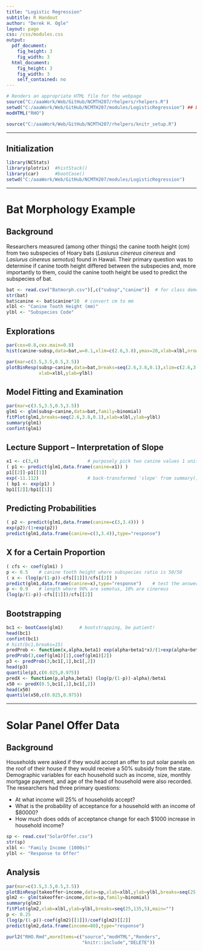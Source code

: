 ```yaml
---
title: "Logistic Regression"
subtitle: R Handout
author: "Derek H. Ogle"
layout: page
css: /css/modules.css
output:
  pdf_document:
    fig_height: 3
    fig_width: 3
  html_document:
    fig_height: 3
    fig_width: 3
    self_contained: no
---
```


```r
# Renders an appropriate HTML file for the webpage
source("C:/aaaWork/Web/GitHub/NCMTH207/rhelpers/rhelpers.R")
setwd("C:/aaaWork/Web/GitHub/NCMTH207/modules/LogisticRegression") ## DELETE
modHTML("RHO")
```
```r
source("C:/aaaWork/Web/GitHub/NCMTH207/rhelpers/knitr_setup.R")
```

\vspace{-18pt}

----

\vspace{-18pt}

## Initialization

\vspace{-6pt}

```r
library(NCStats)
library(plotrix)  #histStack()
library(car)      #bootCase()
setwd("C:/aaaWork/Web/GitHub/NCMTH207/modules/LogisticRegression")
```

\vspace{-6pt}

----

\vspace{-18pt}

# Bat Morphology Example

\vspace{-12pt}

## Background

\vspace{-8pt}

Researchers measured (among other things) the canine tooth height (cm) from two subspecies of Hoary bats (*Lasiurus cinereus cinereus* and *Lasiurus cinereus semotus*) found in Hawaii. Their primary question was to determine if canine tooth height differed between the subspecies and, more importantly to them, could the canine tooth height be used to predict the subspecies of bat.

```r
bat <- read.csv("Batmorph.csv")[,c("subsp","canine")]  # for class demo purposes only
str(bat)
bat$canine <- bat$canine*10  # convert cm to mm
xlbl <- "Canine Tooth Height (mm)"
ylbl <- "Subspecies Code"
```

\vspace{-12pt}

## Explorations

\vspace{-6pt}

```r
par(cex=0.8,cex.main=0.8)
hist(canine~subsp,data=bat,w=0.1,xlim=c(2.6,3.8),ymax=20,xlab=xlbl,nrow=2,ncol=1)
```

```r
par(mar=c(3.5,3.5,0.5,3.5))
plotBinResp(subsp~canine,data=bat,breaks=seq(2.6,3.8,0.1),xlim=c(2.6,3.8),
            xlab=xlbl,ylab=ylbl)
```

## Model Fitting and Examination
```r
par(mar=c(3.5,3.5,0.5,3.5))
glm1 <- glm(subsp~canine,data=bat,family=binomial)
fitPlot(glm1,breaks=seq(2.6,3.8,0.1),xlab=xlbl,ylab=ylbl)
summary(glm1)
confint(glm1)
```

## Lecture Support -- Interpretation of Slope

\vspace{-8pt}

```r
x1 <- c(3,4)                  # purposely pick two canine values 1 unit apart
( p1 <- predict(glm1,data.frame(canine=x1)) )
p1[[2]]-p1[[1]]
exp(-11.112)                  # back-transformed 'slope' from summary() above
( bp1 <- exp(p1) )
bp1[[2]]/bp1[[1]]
```

## Predicting Probabilities

\vspace{-8pt}

```r
( p2 <- predict(glm1,data.frame(canine=c(3,3.4))) )
exp(p2)/(1+exp(p2))
predict(glm1,data.frame(canine=c(3,3.4)),type="response")
```

## X for a Certain Proportion

\vspace{-8pt}

```r
( cfs <- coef(glm1) )
p <- 0.5    # canine tooth height where subspecies ratio is 50/50
( x <- (log(p/(1-p))-cfs[[1]])/cfs[[2]] )
predict(glm1,data.frame(canine=x),type="response")    # test the answer
p <- 0.9    # length where 90% are semotus, 10% are cinereus
(log(p/(1-p))-cfs[[1]])/cfs[[2]]
```

## Bootstrapping

\vspace{-8pt}

```r
bc1 <- bootCase(glm1)      # bootstrapping, be patient!
head(bc1)
confint(bc1)
# hist(bc1,breaks=15)
predProb <- function(x,alpha,beta1) exp(alpha+beta1*x)/(1+exp(alpha+beta1*x))
predProb(3,coef(glm1)[1],coef(glm1)[2])
p3 <- predProb(3,bc1[,1],bc1[,2])
head(p3)
quantile(p3,c(0.025,0.975))
predX <- function(p,alpha,beta1) (log(p/(1-p))-alpha)/beta1
x50 <- predX(0.5,bc1[,1],bc1[,2])
head(x50)
quantile(x50,c(0.025,0.975))
```

----

\vspace{-12pt}

# Solar Panel Offer Data

\vspace{-8pt}

## Background

\vspace{-6pt}

Households were asked if they would accept an offer to put solar panels on the roof of their house if they would receive a 50% subsidy from the state.  Demographic variables for each household such as income, size, monthly mortgage payment, and age of the head of household were also recorded.  The researchers had three primary questions:

* At what income will 25% of households accept?
* What is the probability of acceptance for a household with an income of $80000?
* How much does odds of acceptance change for each $1000 increase in household income?

```r
sp <- read.csv("SolarOffer.csv")
str(sp)
xlbl <- "Family Income (1000s)"
ylbl <- "Response to Offer"
```

\vspace{-12pt}

## Analysis

\vspace{-8pt}

```r
par(mar=c(3.5,3.5,0.5,3.5))
plotBinResp(takeoffer~income,data=sp,xlab=xlbl,ylab=ylbl,breaks=seq(25,135,5))
glm2 <- glm(takeoffer~income,data=sp,family=binomial)
summary(glm2)
fitPlot(glm2,xlab=xlbl,ylab=ylbl,breaks=seq(25,135,5),main="")
p <- 0.25
(log(p/(1-p))-coef(glm2)[[1]])/coef(glm2)[[2]]
predict(glm2,data.frame(income=80),type="response")
```



```r
purl2("RHO.Rmd",moreItems=c("source","modHTML","Renders",
                            "knitr::include","DELETE"))
```

